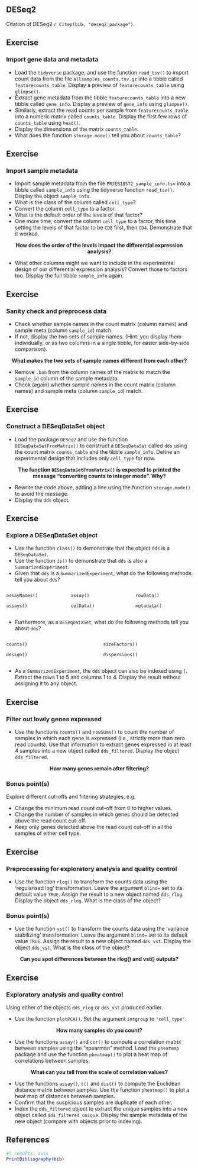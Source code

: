 ## DESeq2

Citation of DESeq2 `r Citep(bib, "deseq2_package")`.

## Exercise

### Import gene data and metadata

- Load the `tidyverse` package,
  and use the function `read_tsv()`
  to import count data from the file `allsamples_counts.tsv.gz`
  into a tibble called `featurecounts_table`.
  Display a preview of `featurecounts_table` using `glimpse()`.
- Extract gene metadata from the tibble `featurecounts_table` into a new tibble called `gene_info`.
  Display a preview of `gene_info` using `glimpse()`.
- Similarly, extract the read counts per sample from `featurecounts_table`
  into a numeric matrix called `counts_table`.
  Display the first few rows of `counts_table` using `head()`.
- Display the dimensions of the matrix `counts_table`.
- What does the function `storage.mode()` tell you about `counts_table`?

## Exercise

### Import sample metadata

- Import sample metadata from the file `PRJEB18572_sample_info.tsv`
  into a tibble called `sample_info`
  using the tidyverse function `read_tsv()`.
  Display the object `sample_info`.
- What is the class of the column called `cell_type`?
- Convert the column `cell_type` to a factor.
- What is the default order of the levels of that factor?
- One more time, convert the column `cell_type` to a factor,
  this time setting the levels of that factor to be `CD8` first, then `CD4`.
  Demonstrate that it worked.

::: {style="text-align: center;"}
**How does the order of the levels impact the differential expression analysis?**
:::

- What other columns might we want to include in the experimental design of our differential expression analysis?
  Convert those to factors too.
  Display the full tibble `sample_info` again.

## Exercise

### Sanity check and preprocess data

- Check whether sample names in the count matrix (column names) and sample meta (column `sample_id`) match.
- If not, display the two sets of sample names.
  (Hint: you display them individually, or as two columns in a single tibble, for easier side-by-side comparison).

::: {style="text-align: center;"}
**What makes the two sets of sample names different from each other?**
:::

- Remove `.bam` from the column names of the matrix to match the `sample_id` column of the sample metadata.
- Check (again) whether sample names in the count matrix (column names) and sample meta (column `sample_id`) match.

## Exercise

### Construct a DESeqDataSet object

- Load the package `DESeq2`
  and use the function `DESeqDataSetFromMatrix()`
  to construct a `DESeqDataSet` called `dds`
  using the count matrix `counts_table`
  and the tibble `sample_info`.
  Define an experimental design that includes only `cell_type` for now.

::: {style="text-align: center;"}
**The function `DESeqDataSetFromMatrix()` is expected to printed the message "converting counts to integer mode". Why?**
:::

- Rewrite the code above, adding a line using the function `storage.mode()` to avoid the message.
- Display the `dds` object.

## Exercise

### Explore a DESeqDataSet object

- Use the function `class()` to demonstrate that the object `dds` is a `DESeqDataSet`.
- Use the function `is()` to demonstrate that `dds` is also a `SummarizedExperiment`.
- Given that `dds` is a `SummarizedExperiment`, what do the following methods tell you about `dds`?

:::: {.columns}

::: {.column width="33%"}
`assayNames()`

`assays()`
:::

::: {.column width="33%"}
`assay()`

`colData()`
:::

::: {.column width="33%"}
`rowData()`

`metadata()`
:::

::::

- Furthermore, as a `DESeqDataSet`, what do the following methods tell you about `dds`?

:::: {.columns}

::: {.column width="50%"}
`counts()`

`design()`
:::

::: {.column width="50%"}
`sizeFactors()`

`dispersions()`
:::

::::

- As a `SummarizedExperiment`, the `dds` object can also be indexed using `[`.
  Extract the rows 1 to 5 and columns 1 to 4.
  Display the result without assigning it to any object.

## Exercise

### Filter out lowly genes expressed

- Use the functions `counts()` and `rowSums()`
  to count the number of samples in which each gene is expressed
  (i.e., strictly more than zero read counts).
  Use that information to extract genes expressed in at least 4 samples
  into a new object called `dds_filtered`.
  Display the object `dds_filtered`.

::: {style="text-align: center;"}
**How many genes remain after filtering?**
:::

### Bonus point(s)

Explore different cut-offs and filtering strategies, e.g.

- Change the minimum read count cut-off from 0 to higher values.
- Change the number of samples in which genes should be detected above the read count cut-off.
- Keep only genes detected above the read count cut-off in all the samples of either cell type.

## Exercise

### Preprocessing for exploratory analysis and quality control

- Use the function `rlog()` to transform the counts data using the 'regularised log' transformation.
  Leave the argument `blind=` set to its default value `TRUE`.
  Assign the result to a new object named `dds_rlog`.
  Display the object `dds_rlog`.
  What is the class of the object?

### Bonus point(s)

- Use the function `vst()` to transform the counts data using the 'variance stabilizing' transformation.
  Leave the argument `blind=` set to its default value `TRUE`.
  Assign the result to a new object named `dds_vst`.
  Display the object `dds_vst`.
  What is the class of the object?

::: {style="text-align: center;"}
**Can you spot differences between the rlog() and vst() outputs?**
:::

## Exercise

### Exploratory analysis and quality control

Using either of the objects `dds_rlog` or `dds_vst` produced earlier.

- Use the function `plotPCA()`.
  Set the argument `intgroup` to `"cell_type"`.

::: {style="text-align: center;"}
**How many samples do you count?**
:::

- Use the functions `assay()` and `cor()`
  to compute a correlation matrix between samples using the "spearman" method.
  Load the `pheatmap` package and use the function `pheatmap()`
  to plot a heat map of correlations between samples.

::: {style="text-align: center;"}
**What can you tell from the scale of correlation values?**
:::

- Use the functions `assay()`, `t()` and `dist()`
  to compute the Euclidean distance matrix between samples.
  Use the function `pheatmap()`
  to plot a heat map of distances between samples.
- Confirm that the suspicious samples are duplicate of each other.
- Index the `dds_filtered` object to extract the unique samples
  into a new object called `dds_filtered_unique`.
  Display the sample metadata of the new object
  (compare with objects prior to indexing).

## References

```r
#| results: asis
PrintBibliography(bib)
```
